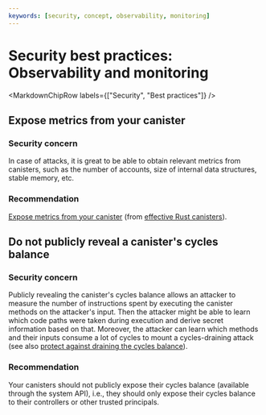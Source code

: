 ```yaml
---
keywords: [security, concept, observability, monitoring]
---
```



# Security best practices: Observability and monitoring

<MarkdownChipRow labels={["Security", "Best practices"]} />

## Expose metrics from your canister

### Security concern

In case of attacks, it is great to be able to obtain relevant metrics from canisters, such as the number of accounts, size of internal data structures, stable memory, etc.

### Recommendation

[Expose metrics from your canister](https://mmapped.blog/posts/01-effective-rust-canisters.html#expose-metrics) (from [effective Rust canisters](https://mmapped.blog/posts/01-effective-rust-canisters.html)).

## Do not publicly reveal a canister's cycles balance

### Security concern

Publicly revealing the canister's cycles balance allows an attacker to measure the number of instructions spent by executing the canister methods on the attacker's input. Then the attacker might be able to learn which code paths were taken during execution and derive secret information based on that. Moreover, the attacker can learn which methods and their inputs consume a lot of cycles to mount a cycles-draining attack (see also [protect against draining the cycles balance](/docs/current/concepts/security/dos#protect-against-draining-the-cycles-balance)).

### Recommendation

Your canisters should not publicly expose their cycles balance (available through the system API), i.e., they should only expose their cycles balance to their controllers or other trusted principals.